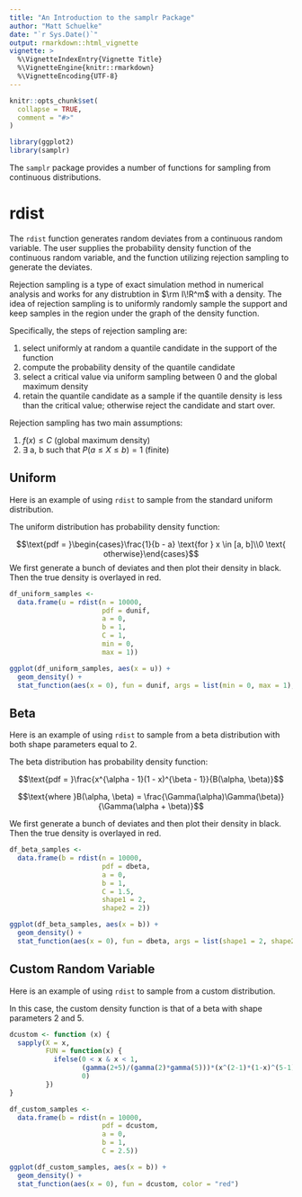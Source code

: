 ```yaml
---
title: "An Introduction to the samplr Package"
author: "Matt Schuelke"
date: "`r Sys.Date()`"
output: rmarkdown::html_vignette
vignette: >
  %\VignetteIndexEntry{Vignette Title}
  %\VignetteEngine{knitr::rmarkdown}
  %\VignetteEncoding{UTF-8}
---
```


```r
knitr::opts_chunk$set(
  collapse = TRUE,
  comment = "#>"
)

library(ggplot2)
library(samplr)
```

The `samplr` package provides a number of functions for sampling from continuous distributions.

# rdist

The `rdist` function generates random deviates from a continuous random variable. The user supplies the probability density function of the continuous random variable, and the function utilizing rejection sampling to generate the deviates.

Rejection sampling is a type of exact simulation method in numerical analysis and works for any distrubtion in $\rm I\!R^m$ with a density. The idea of rejection sampling is to uniformly randomly sample the support and keep samples in the region under the graph of the density function.

Specifically, the steps of rejection sampling are:

1. select uniformly at random a quantile candidate in the support of the function 
2. compute the probability density of the quantile candidate
3. select a critical value via uniform sampling between 0 and the global maximum density
4. retain the quantile candidate as a sample if the quantile density is less than the critical value; otherwise reject the candidate and start over.

Rejection sampling has two main assumptions:

1. $f(x) \le C$ (global maximum density)
2. $\exists$ a, b such that $P(a \le X \le b) = 1$ (finite)

## Uniform

Here is an example of using `rdist` to sample from the standard uniform distribution.

The uniform distribution has probability density function:

$$\text{pdf = }\begin{cases}\frac{1}{b - a} \text{for } x \in [a, b]\\0 \text{ otherwise}\end{cases}$$
We first generate a bunch of deviates and then plot their density in black. Then the true density is overlayed in red.

```r
df_uniform_samples <- 
  data.frame(u = rdist(n = 10000, 
                       pdf = dunif, 
                       a = 0, 
                       b = 1, 
                       C = 1, 
                       min = 0, 
                       max = 1))

ggplot(df_uniform_samples, aes(x = u)) + 
  geom_density() + 
  stat_function(aes(x = 0), fun = dunif, args = list(min = 0, max = 1), color = "red")
```

## Beta

Here is an example of using `rdist` to sample from a beta distribution with both shape parameters equal to 2.

The beta distribution has probability density function:

$$\text{pdf = }\frac{x^{\alpha - 1}(1 - x)^{\beta - 1}}{B(\alpha, \beta)}$$

$$\text{where }B(\alpha, \beta) = \frac{\Gamma(\alpha)\Gamma(\beta)}{\Gamma(\alpha + \beta)}$$

We first generate a bunch of deviates and then plot their density in black. Then the true density is overlayed in red.

```r
df_beta_samples <- 
  data.frame(b = rdist(n = 10000, 
                       pdf = dbeta, 
                       a = 0, 
                       b = 1, 
                       C = 1.5, 
                       shape1 = 2, 
                       shape2 = 2))

ggplot(df_beta_samples, aes(x = b)) + 
  geom_density() + 
  stat_function(aes(x = 0), fun = dbeta, args = list(shape1 = 2, shape2 = 2), color = "red")
```

## Custom Random Variable

Here is an example of using `rdist` to sample from a custom distribution.

In this case, the custom density function is that of a beta with shape parameters 2 and 5.

```r
dcustom <- function (x) {
  sapply(X = x, 
         FUN = function(x) {
           ifelse(0 < x & x < 1, 
                  (gamma(2+5)/(gamma(2)*gamma(5)))*(x^(2-1)*(1-x)^(5-1)), 
                  0)
         })
}

df_custom_samples <- 
  data.frame(b = rdist(n = 10000, 
                       pdf = dcustom, 
                       a = 0, 
                       b = 1, 
                       C = 2.5))

ggplot(df_custom_samples, aes(x = b)) + 
  geom_density() + 
  stat_function(aes(x = 0), fun = dcustom, color = "red")
```
